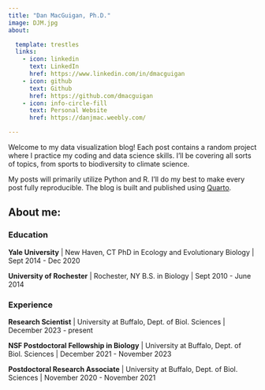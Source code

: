 ```yaml
---
title: "Dan MacGuigan, Ph.D."
image: DJM.jpg
about:

  template: trestles
  links:
    - icon: linkedin
      text: LinkedIn
      href: https://www.linkedin.com/in/dmacguigan
    - icon: github
      text: Github
      href: https://github.com/dmacguigan
    - icon: info-circle-fill
      text: Personal Website
      href: https://danjmac.weebly.com/

---
```


Welcome to my data visualization blog! Each post contains a random project where I practice my coding and data science skills. I'll be covering all sorts of topics, from sports to biodiversity to climate science.

My posts will primarily utilize Python and R. I'll do my best to make every post fully reproducible. The blog is built and published using [Quarto](https://quarto.org/).

## About me:

### Education

**Yale University** | New Haven, CT
PhD in Ecology and Evolutionary Biology | Sept 2014 - Dec 2020

**University of Rochester** | Rochester, NY
B.S. in Biology | Sept 2010 - June 2014

### Experience

**Research Scientist** | University at Buffalo, Dept. of Biol. Sciences | December 2023 - present

**NSF Postdoctoral Fellowship in Biology** | University at Buffalo, Dept. of Biol. Sciences | December 2021 - November 2023

**Postdoctoral Research Associate** | University at Buffalo, Dept. of Biol. Sciences | November 2020 - November 2021

